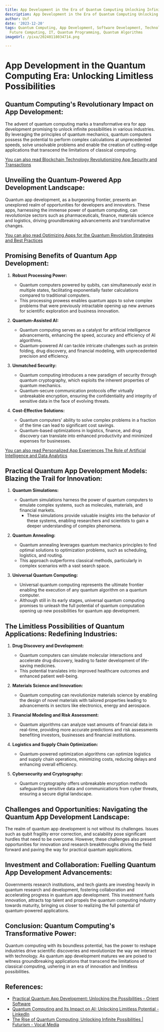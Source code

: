 ```yaml
---
title: App Development in the Era of Quantum Computing Unlocking Infinite Possibilities
description: App Development in the Era of Quantum Computing Unlocking Infinite Possibilities
author: Usf
date: '2023-12-20'
tags: Quantum Computing, App Development, Software Development, Technology, Innovation,
  Future Computing, IT, Quantum Programming, Quantum Algorithms
imageUrl: /pixa/20240118034714.png

---
```

#  App Development in the Quantum Computing Era: Unlocking Limitless Possibilities

## Quantum Computing's Revolutionary Impact on App Development:

The advent of quantum computing marks a transformative era for app development promising to unlock  infinite possibilities in various industries. By leveraging the principles of quantum mechanics, quantum  computers possess the potential to perform  complex calculations at unprecedented speeds, solve unsolvable problems and enable the creation of cutting-edge applications that transcend the limitations of classical computing.

[You can also read Blockchain Technology Revolutionizing App Security and Transactions](Blockchain%20Technology%20Revolutionizing%20App%20Security%20and%20Transactions)


##  Unveiling the Quantum-Powered App Development Landscape:

Quantum app development, as a burgeoning frontier, presents an unexplored realm of opportunities for developers and innovators.  These apps, harnessing  the immense power of quantum computing, can revolutionize sectors such as pharmaceuticals, finance, materials science and logistics, driving groundbreaking advancements and transformative  changes.

[You can also read  Optimizing Apps for the Quantum Revolution Strategies and  Best Practices](Optimizing%20Apps%20for%20the%20Quantum%20Revolution%20Strategies%20and%20Best%20Practices)


## Promising Benefits of Quantum App Development:

1. **Robust Processing Power:**
   - Quantum computers powered by qubits, can simultaneously exist in multiple states,  facilitating  exponentially faster calculations compared to traditional computers.
   - This processing prowess enables quantum apps to solve complex problems that were previously intractable  opening up new avenues for  scientific exploration and business innovation.

2. **Quantum-Assisted AI:**
   - Quantum computing serves as a catalyst for artificial intelligence advancements, enhancing the speed, accuracy and efficiency of AI algorithms.
    - Quantum-powered AI can tackle intricate challenges such as protein folding, drug discovery, and financial modeling, with unprecedented precision and  efficiency.

3. **Unmatched Security:**
    -  Quantum computing introduces a new paradigm of security through  quantum cryptography,  which  exploits the inherent  properties of quantum mechanics.
    - Quantum-secure  communication protocols offer virtually unbreakable  encryption, ensuring  the confidentiality and integrity of sensitive data  in the face of evolving  threats.

4. **Cost-Effective Solutions:**
   - Quantum  computers' ability to solve complex problems in a fraction of the time can lead to significant cost  savings.
   - Quantum-based optimizations in  logistics,  finance, and drug discovery can translate into enhanced productivity and minimized expenses for businesses.

[You can also read Personalized App Experiences The  Role  of Artificial  Intelligence and  Data Analytics](Personalized%20App%20Experiences%20The%20Role%20of%20Artificial%20Intelligence%20and%20Data%20Analytics)


## Practical Quantum App Development Models: Blazing the Trail for Innovation:

1. **Quantum Simulations:**
   - Quantum simulations harness the power of  quantum computers to emulate complex systems, such as molecules, materials, and financial markets.
     -  These simulations provide valuable insights into the behavior of these systems, enabling researchers and scientists to gain a deeper understanding of complex phenomena.

2. **Quantum Annealing:**
    - Quantum annealing leverages quantum mechanics principles to find  optimal solutions to optimization  problems, such as scheduling, logistics, and routing.
   -  This approach outperforms  classical methods, particularly in complex scenarios with  a vast search  space.

3. **Universal Quantum Computing:**
    - Universal quantum computing  represents the ultimate  frontier enabling the execution of any quantum algorithm on a quantum computer.
    - Although still in its early  stages, universal quantum computing promises to unleash the full potential of quantum computation opening up new possibilities for quantum app development.

## The Limitless Possibilities of Quantum Applications: Redefining Industries:

1. **Drug  Discovery and Development:**
   -  Quantum computers can simulate molecular interactions and  accelerate drug discovery, leading to  faster development of life-saving medicines.
   - This potential translates into improved healthcare outcomes and enhanced patient well-being.

2. **Materials Science and Innovation:**
   - Quantum computing can revolutionize materials science by enabling the design of novel materials  with tailored properties leading to advancements in sectors like electronics, energy and  aerospace.

3. **Financial Modeling and Risk Assessment:**
   - Quantum algorithms can analyze vast  amounts of financial data in  real-time, providing more accurate predictions and risk assessments benefiting investors, businesses and financial institutions.

4. **Logistics and Supply Chain Optimization:**
   -  Quantum-powered optimization algorithms can optimize logistics and supply  chain operations, minimizing costs, reducing delays and enhancing overall efficiency.

5. **Cybersecurity and Cryptography:**
   - Quantum cryptography offers unbreakable encryption methods safeguarding sensitive data and communications from cyber threats, ensuring a secure digital landscape.

## Challenges  and Opportunities: Navigating the Quantum App Development Landscape:

The  realm of quantum app development is not without  its  challenges. Issues such as  qubit fragility error correction, and  scalability pose significant hurdles that need to  be overcome. However, these challenges also present opportunities for innovation and research breakthroughs driving the  field forward and paving the way for practical quantum applications.

## Investment and  Collaboration:  Fuelling Quantum App  Development Advancements:

Governments research  institutions, and tech giants are investing heavily  in quantum research and development, fostering collaboration and accelerating progress in quantum app development. This investment fuels innovation, attracts top talent and propels the quantum computing industry towards maturity, bringing us closer to realizing the full potential of quantum-powered applications.

## Conclusion: Quantum  Computing's Transformative Power:

Quantum computing with its boundless potential, has the power  to  reshape  industries drive  scientific  discoveries and  revolutionize  the way we interact with technology. As quantum app development matures we are poised to witness groundbreaking applications that transcend the limitations of  classical computing, ushering in an era of innovation and limitless possibilities.

## References:
- [Practical Quantum App Development: Unlocking the Possibilities - Orient Software](https://www.orientsoftware.com/blog/practical-quantum-app-development/)
- [Quantum Computing and Its Impact on AI: Unlocking Limitless Potential - LinkedIn](https://www.linkedin.com/pulse/quantum-computing-its-impact-ai-unlocking-limitless-potential-sahota)
- [The Rise of Quantum Computing: Unlocking Infinite Possibilities | Futurism - Vocal Media](https://vocal.media/futurism/the-rise-of-quantum-computing-unlocking-infinite-possibilities)
